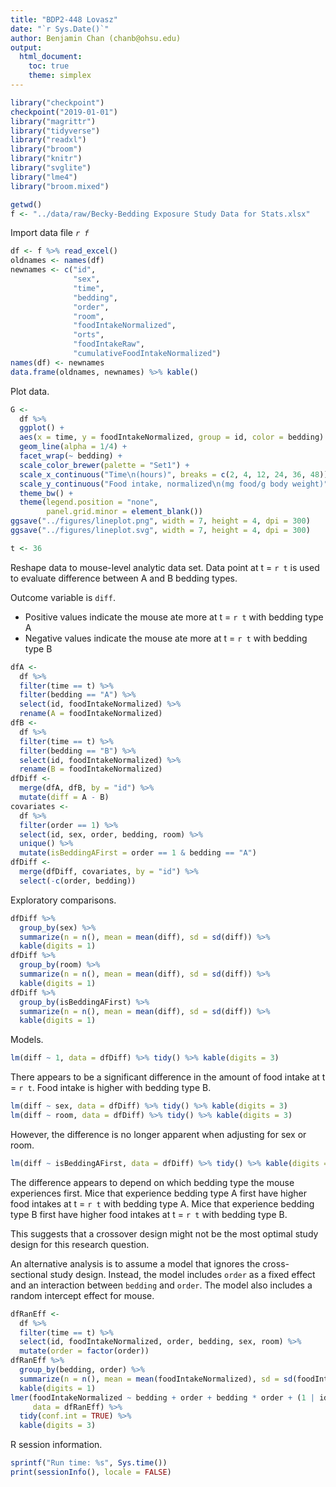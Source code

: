 ```yaml
---
title: "BDP2-448 Lovasz"
date: "`r Sys.Date()`"
author: Benjamin Chan (chanb@ohsu.edu)
output:
  html_document:
    toc: true
    theme: simplex
---
```


```r
library("checkpoint")
checkpoint("2019-01-01")
library("magrittr")
library("tidyverse")
library("readxl")
library("broom")
library("knitr")
library("svglite")
library("lme4")
library("broom.mixed")
```

```r
getwd()
f <- "../data/raw/Becky-Bedding Exposure Study Data for Stats.xlsx"
```

Import data file *`r f`*

```r
df <- f %>% read_excel()
oldnames <- names(df)
newnames <- c("id",
              "sex",
              "time",
              "bedding",
              "order",
              "room",
              "foodIntakeNormalized",
              "orts",
              "foodIntakeRaw",
              "cumulativeFoodIntakeNormalized")
names(df) <- newnames
data.frame(oldnames, newnames) %>% kable()
```

Plot data.

```r
G <-
  df %>%
  ggplot() +
  aes(x = time, y = foodIntakeNormalized, group = id, color = bedding) +
  geom_line(alpha = 1/4) +
  facet_wrap(~ bedding) +
  scale_color_brewer(palette = "Set1") +
  scale_x_continuous("Time\n(hours)", breaks = c(2, 4, 12, 24, 36, 48)) +
  scale_y_continuous("Food intake, normalized\n(mg food/g body weight)") +
  theme_bw() +
  theme(legend.position = "none",
        panel.grid.minor = element_blank())
ggsave("../figures/lineplot.png", width = 7, height = 4, dpi = 300)
ggsave("../figures/lineplot.svg", width = 7, height = 4, dpi = 300)
```

```r
t <- 36
```

Reshape data to mouse-level analytic data set.
Data point at t = `r t` is used to evaluate difference between A and B bedding types.

Outcome variable is `diff`.

* Positive values indicate the mouse ate more at t = `r t` with bedding type A
* Negative values indicate the mouse ate more at t = `r t` with bedding type B

```r
dfA <-
  df %>%
  filter(time == t) %>%
  filter(bedding == "A") %>%
  select(id, foodIntakeNormalized) %>%
  rename(A = foodIntakeNormalized)
dfB <-
  df %>%
  filter(time == t) %>%
  filter(bedding == "B") %>%
  select(id, foodIntakeNormalized) %>%
  rename(B = foodIntakeNormalized)
dfDiff <-
  merge(dfA, dfB, by = "id") %>%
  mutate(diff = A - B)
covariates <-
  df %>%
  filter(order == 1) %>%
  select(id, sex, order, bedding, room) %>%
  unique() %>%
  mutate(isBeddingAFirst = order == 1 & bedding == "A")
dfDiff <-
  merge(dfDiff, covariates, by = "id") %>%
  select(-c(order, bedding))
```

Exploratory comparisons.

```r
dfDiff %>%
  group_by(sex) %>%
  summarize(n = n(), mean = mean(diff), sd = sd(diff)) %>%
  kable(digits = 1)
dfDiff %>%
  group_by(room) %>%
  summarize(n = n(), mean = mean(diff), sd = sd(diff)) %>%
  kable(digits = 1)
dfDiff %>%
  group_by(isBeddingAFirst) %>%
  summarize(n = n(), mean = mean(diff), sd = sd(diff)) %>%
  kable(digits = 1)
```

Models.

```r
lm(diff ~ 1, data = dfDiff) %>% tidy() %>% kable(digits = 3)
```

There appears to be a significant difference in the amount of food intake at t = `r t`.
Food intake is higher with bedding type B.

```r
lm(diff ~ sex, data = dfDiff) %>% tidy() %>% kable(digits = 3)
lm(diff ~ room, data = dfDiff) %>% tidy() %>% kable(digits = 3)
```

However, the difference is no longer apparent when adjusting for sex or room.

```r
lm(diff ~ isBeddingAFirst, data = dfDiff) %>% tidy() %>% kable(digits = 3)
```

The difference appears to depend on which bedding type the mouse experiences first.
Mice that experience bedding type A first have higher food intakes at t = `r t` with bedding type A.
Mice that experience bedding type B first have higher food intakes at t = `r t` with bedding type B.

This suggests that a crossover design might not be the most optimal study design for this research question.


An alternative analysis is to assume a model that ignores the cross-sectional study design.
Instead, the model includes `order` as a fixed effect and an interaction between `bedding` and `order`.
The model also includes a random intercept effect for mouse.

```r
dfRanEff <-
  df %>%
  filter(time == t) %>%
  select(id, foodIntakeNormalized, order, bedding, sex, room) %>%
  mutate(order = factor(order))
dfRanEff %>%
  group_by(bedding, order) %>%
  summarize(n = n(), mean = mean(foodIntakeNormalized), sd = sd(foodIntakeNormalized)) %>%
  kable(digits = 1)
lmer(foodIntakeNormalized ~ bedding + order + bedding * order + (1 | id), 
     data = dfRanEff) %>% 
  tidy(conf.int = TRUE) %>% 
  kable(digits = 3)
```


R session information.

```r
sprintf("Run time: %s", Sys.time())
print(sessionInfo(), locale = FALSE)
```
